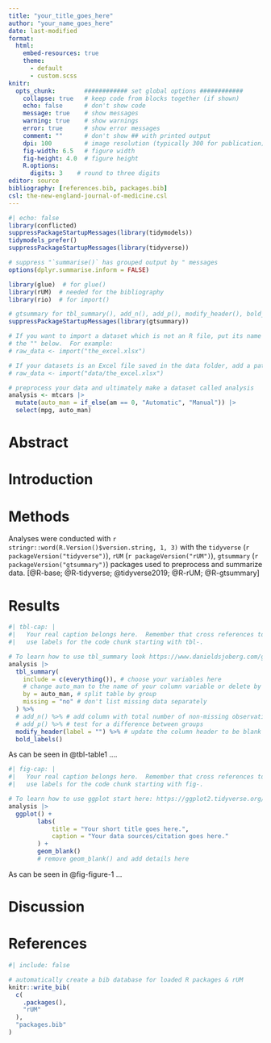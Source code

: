 ```yaml
---
title: "your_title_goes_here"
author: "your_name_goes_here"
date: last-modified
format:
  html:
    embed-resources: true
    theme:
      - default
      - custom.scss
knitr:
  opts_chunk:        ############ set global options ############
    collapse: true   # keep code from blocks together (if shown)
    echo: false      # don't show code
    message: true    # show messages
    warning: true    # show warnings
    error: true      # show error messages
    comment: ""      # don't show ## with printed output
    dpi: 100         # image resolution (typically 300 for publication)
    fig-width: 6.5   # figure width
    fig-height: 4.0  # figure height
    R.options:    
      digits: 3    # round to three digits
editor: source
bibliography: [references.bib, packages.bib]
csl: the-new-england-journal-of-medicine.csl
---
```


```r
#| echo: false
library(conflicted)
suppressPackageStartupMessages(library(tidymodels))
tidymodels_prefer()
suppressPackageStartupMessages(library(tidyverse))

# suppress "`summarise()` has grouped output by " messages
options(dplyr.summarise.inform = FALSE)
```

```r
library(glue)  # for glue()
library(rUM)  # needed for the bibliography
library(rio)  # for import() 

# gtsummary for tbl_summary(), add_n(), add_p(), modify_header(), bold_labels()
suppressPackageStartupMessages(library(gtsummary)) 
```

```r
# If you want to import a dataset which is not an R file, put its name inside 
# the "" below.  For example:
# raw_data <- import("the_excel.xlsx")

# If your datasets is an Excel file saved in the data folder, add a path like:
# raw_data <- import("data/the_excel.xlsx")
```

```r
# preprocess your data and ultimately make a dataset called analysis
analysis <- mtcars |> 
  mutate(auto_man = if_else(am == 0, "Automatic", "Manual")) |> 
  select(mpg, auto_man)
```

# Abstract

# Introduction

# Methods

Analyses were conducted with `r stringr::word(R.Version()$version.string, 1, 3)` with the `tidyverse` (`r packageVersion("tidyverse")`), `rUM` (`r packageVersion("rUM")`), `gtsummary` (`r packageVersion("gtsummary")`) packages used to preprocess and summarize data. [@R-base; @R-tidyverse; @tidyverse2019; @R-rUM; @R-gtsummary]

# Results

```r
#| tbl-cap: |
#|   Your real caption belongs here.  Remember that cross references to tables 
#|   use labels for the code chunk starting with tbl-.

# To learn how to use tbl_summary look https://www.danieldsjoberg.com/gtsummary/
analysis |> 
  tbl_summary(
    include = c(everything()), # choose your variables here
    # change auto_man to the name of your column variable or delete by = auto_man
    by = auto_man, # split table by group
    missing = "no" # don't list missing data separately
  ) %>%
  # add_n() %>% # add column with total number of non-missing observations
  # add_p() %>% # test for a difference between groups
  modify_header(label = "") %>% # update the column header to be blank
  bold_labels()
```

As can be seen in @tbl-table1 ....

```r
#| fig-cap: |
#|   Your real caption belongs here.  Remember that cross references to figures 
#|   use labels for the code chunk starting with fig-.

# To learn how to use ggplot start here: https://ggplot2.tidyverse.org/#learning-ggplot2
analysis |> 
  ggplot() +
		labs(
			title = "Your short title goes here.",
			caption = "Your data sources/citation goes here."
		) +
		geom_blank()
		# remove geom_blank() and add details here
```

As can be seen in @fig-figure-1 ...

# Discussion

# References {.unnumbered}

```r
#| include: false

# automatically create a bib database for loaded R packages & rUM
knitr::write_bib(
  c(
    .packages(),
    "rUM"
  ),
  "packages.bib"
)
```